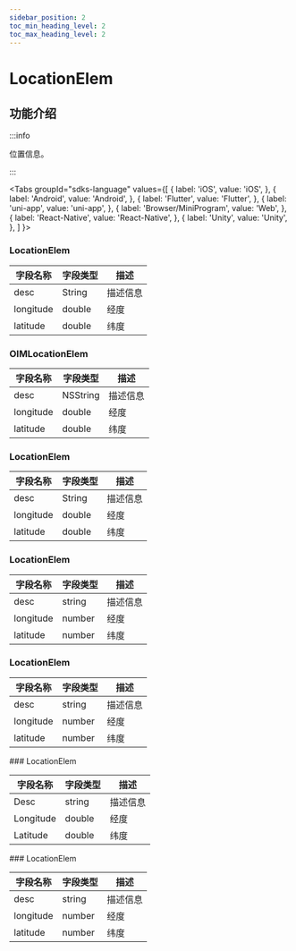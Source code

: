```yaml
---
sidebar_position: 2
toc_min_heading_level: 2
toc_max_heading_level: 2
---
```


# LocationElem

## 功能介绍

:::info

位置信息。

:::

<Tabs
groupId="sdks-language"
values={[
{ label: 'iOS', value: 'iOS', },
{ label: 'Android', value: 'Android', },
{ label: 'Flutter', value: 'Flutter', },
{ label: 'uni-app', value: 'uni-app', },
{ label: 'Browser/MiniProgram', value: 'Web', },
{ label: 'React-Native', value: 'React-Native', },
{ label: 'Unity', value: 'Unity', },
]
}>

<TabItem value="Flutter">

### LocationElem

| 字段名称  | 字段类型 | 描述     |
| --------- | -------- | -------- |
| desc      | String   | 描述信息 |
| longitude | double   | 经度     |
| latitude  | double   | 纬度     |

</TabItem>

<TabItem value="iOS">

### OIMLocationElem

| 字段名称  | 字段类型 | 描述     |
| --------- | -------- | -------- |
| desc      | NSString | 描述信息 |
| longitude | double   | 经度     |
| latitude  | double   | 纬度     |

</TabItem>

<TabItem value="Android">

### LocationElem

| 字段名称  | 字段类型 | 描述     |
| --------- | -------- | -------- |
| desc      | String   | 描述信息 |
| longitude | double   | 经度     |
| latitude  | double   | 纬度     |

</TabItem>

<TabItem value="Web">

### LocationElem

| 字段名称  | 字段类型 | 描述     |
| --------- | -------- | -------- |
| desc      | string   | 描述信息 |
| longitude | number   | 经度     |
| latitude  | number   | 纬度     |

</TabItem>

<TabItem value="uni-app">

### LocationElem

| 字段名称  | 字段类型 | 描述     |
| --------- | -------- | -------- |
| desc      | string   | 描述信息 |
| longitude | number   | 经度     |
| latitude  | number   | 纬度     |

</TabItem>

<TabItem value="React-Native">
### LocationElem

| 字段名称  | 字段类型 | 描述     |
| --------- | -------- | -------- |
| Desc      | string   | 描述信息 |
| Longitude | double   | 经度     |
| Latitude  | double   | 纬度     |

</TabItem>

<TabItem value="Unity">
### LocationElem

| 字段名称  | 字段类型 | 描述     |
| --------- | -------- | -------- |
| desc      | string   | 描述信息 |
| longitude | number   | 经度     |
| latitude  | number   | 纬度     |

</TabItem>


</Tabs>

